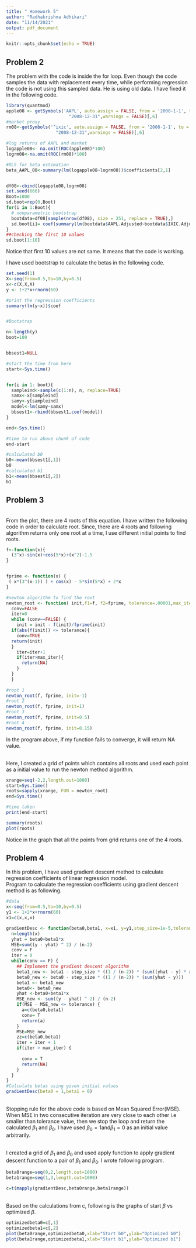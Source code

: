 ```yaml
---
title: " Homework 5"
author: "Radhakrishna Adhikari"
date: "11/14/2021"
output: pdf_document
---
```


```r
knitr::opts_chunk$set(echo = TRUE)
```

## Problem 2
\textbf{Part 1. }
The problem with the code is inside the for loop. Even though the code samples the data with replacement every time, while performing regression the code is not using this sampled data. He is using old data. I have fixed it in the following code. 
```r
library(quantmod)
apple08 <- getSymbols('AAPL', auto.assign = FALSE, from = '2008-1-1', to = 
                        "2008-12-31",warnings = FALSE)[,6]
#market proxy
rm08<-getSymbols('^ixic', auto.assign = FALSE, from = '2008-1-1', to = 
                   "2008-12-31",warnings = FALSE)[,6]

#log returns of AAPL and market
logapple08<- na.omit(ROC(apple08)*100)
logrm08<-na.omit(ROC(rm08)*100)

#OLS for beta estimation
beta_AAPL_08<-summary(lm(logapple08~logrm08))$coefficients[2,1]


df08<-cbind(logapple08,logrm08)
set.seed(666)
Boot=1000
sd.boot=rep(0,Boot)
for(i in 1:Boot){
  # nonparametric bootstrap
  bootdata=df08[sample(nrow(df08), size = 251, replace = TRUE),]
  sd.boot[i]= coef(summary(lm(bootdata$AAPL.Adjusted~bootdata$IXIC.Adjusted)))[2,2]
}
##checking the first 10 values
sd.boot[1:10]
```
Notice that first 10 values are not same. It means that the code is working.

\textbf{Part b. }
I have used bootstrap to calculate the betas in the following code. 
```r
set.seed(1)
X<-seq(from=0.5,to=10,by=0.5)
x<-c(X,X,X)
y <- 1+2*x+rnorm(60)

#print the regression coefficients
summary(lm(y~x))$coef


#Bootstrap

n<-length(y)
boot=100


bbsest1=NULL

#start the time from here
start<-Sys.time()


for(i in 1: boot){
  sampleind<-sample(c(1:n), n, replace=TRUE)
  samx<-x[sampleind]
  samy<-y[sampleind]
  model<-lm(samy~samx)
  bbsest1<-rbind(bbsest1,coef(model))
}

end<-Sys.time()

#time to run above chunk of code
end-start

#calculated b0
b0<-mean(bbsest1[,1])
b0
#calculated b1
b1<-mean(bbsest1[,2])
b1


```


## Problem 3
\textbf{Part a. } \
From the plot, there are 4 roots of this equation. I have written the following code in order to calculate root. Since, there are 4 roots and following algorithm returns only one root at a time, I use different initial points to find roots.
```r
f<-function(x){
  (3^x)-sin(x)+cos(5*x)+(x^2)-1.5
} 


fprime <- function(x) {
 ( x*(3^(x-1)) ) + cos(x) - 5*sin(5*x) + 2*x
}

#newton algorithm to find the root
newton_root <- function( init,f1=f, f2=fprime, tolerance=.00001,max_iter=10000) {
  conv=FALSE
  iter=0
  while (conv==FALSE) {
    init = init - f(init)/fprime(init)
  if(abs(f(init)) <= tolerance){
    conv=TRUE
  return(init)
  }
    iter=iter+1
    if(iter>max_iter){
      return(NA)
    }
  }
  }
  
#root 1
newton_root(f, fprime, init=-1)
#root 2
newton_root(f, fprime, init=1)
#root 3
newton_root(f, fprime, init=0.5)
#root 4 
newton_root(f, fprime, init=0.15)


```

In the program above, if my function fails to converge, it will return NA value. 

\textbf{Part b. } \
Here, I created a grid of points which contains all roots and used each point as a initial value to run the newton method algorithm.

```r
xrange=seq(-2,2,length.out=1000)
start=Sys.time()
roots=sapply(xrange, FUN = newton_root)
end=Sys.time()

#time taken
print(end-start)

summary(roots)
plot(roots)
```

Notice in the graph that all the points from grid returns one of the 4 roots.

## Problem 4

In this problem, I have used gradient descent method to calculate regression coefficients of linear regression model.
\textbf{Part a. }\
Program to calculate the regression coefficients using gradient descent method is as following.
```r
#data
x<-seq(from=0.5,to=10,by=0.5)
y1 <- 1+2*x+rnorm(60)
x1=c(x,x,x)

gradientDesc <- function(beta0,beta1, x=x1, y=y1,step_size=1e-5,tolerance=1e-7, max_iter=1000000) {
  n=length(x)
  yhat = beta0+beta1*x
  MSE=sum((y - yhat) ^ 2) / (n-2)
  conv = F
  iter = 0
  while(conv == F) {
    ## Implement the gradient descent algorithm
    beta1_new <- beta1 - step_size * ((1 / (n-2)) * (sum((yhat - y) * x)))
    beta0_new <- beta0 - step_size * ((1 / (n-2)) * (sum(yhat - y)))
    beta1 <- beta1_new
    beta0<- beta0_new
    yhat <-beta0+beta1*x
    MSE_new <- sum((y - yhat) ^ 2) / (n-2)
    if(MSE - MSE_new <= tolerance) {
      a=c(beta0,beta1)
      conv= T
      return(a)
    }
    MSE=MSE_new
    zz=c(beta0,beta1)
    iter = iter + 1
    if(iter > max_iter) { 
      
      conv = T
      return(NA)
    }
  }
}
#Calculate betas using given initial values
gradientDesc(beta0 = 1,beta1 = 0)

```

\textbf{Part b. } \
Stopping rule for the above code is based on Mean Squared Error(MSE). When MSE in two consecutive iteration are very close to each other i.e smaller than tolerance value, then we stop the loop and return the calculated $\beta_1$ and $\beta_0$. I have used $\beta_0=1$and$\beta_1=0$ as an initial value arbitrarily. 

\textbf{Part c. } \
I created a grid of $\beta_1$ and $\beta_0$ and used apply function to apply gradient descent function to a pair of $\beta_1$ and $\beta_0$. I wrote following program. 
```r
beta0range=seq(0,2,length.out=1000)
beta1range=seq(1,3,length.out=1000)

c=t(mapply(gradientDesc,beta0range,beta1range))

```

\textbf{Part d. } \
Based on the calculations from c, following is the graphs of start $\beta$ vs optimized $\beta$.
```r
optimizedbeta0=c[,1]
optimizedbeta1=c[,2]
plot(beta0range,optimizedbeta0,xlab="Start b0",ylab="Optimized b0")
plot(beta1range,optimizedbeta1,xlab="Start b1",ylab="Optimized b1")

```

